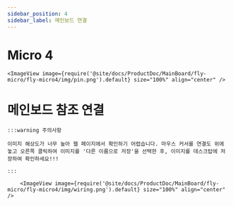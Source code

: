 ```yaml
---
sidebar_position: 4
sidebar_label: 메인보드 연결
---
```




# Micro 4

    <ImageView image={require('@site/docs/ProductDoc/MainBoard/fly-micro/fly-micro4/img/pin.png').default} size="100%" align="center" />


# 메인보드 참조 연결

    :::warning 주의사항

    이미지 해상도가 너무 높아 웹 페이지에서 확인하기 어렵습니다. 마우스 커서를 연결도 위에 놓고 오른쪽 클릭하여 이미지를 '다른 이름으로 저장'을 선택한 후, 이미지를 데스크탑에 저장하여 확인하세요!!!

    :::

        <ImageView image={require('@site/docs/ProductDoc/MainBoard/fly-micro/fly-micro4/img/wiring.png').default} size="100%" align="center" />
